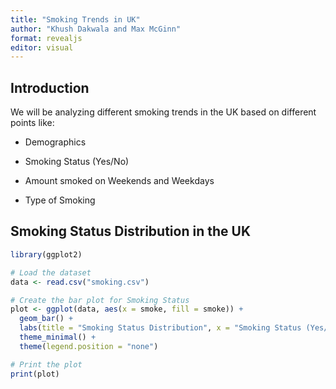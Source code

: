 ```yaml
---
title: "Smoking Trends in UK"
author: "Khush Dakwala and Max McGinn"
format: revealjs
editor: visual
---
```


## Introduction

We will be analyzing different smoking trends in the UK based on different points like:

-   Demographics

-   Smoking Status (Yes/No)

-   Amount smoked on Weekends and Weekdays

-   Type of Smoking

## Smoking Status Distribution in the UK

```r
library(ggplot2)

# Load the dataset
data <- read.csv("smoking.csv")

# Create the bar plot for Smoking Status
plot <- ggplot(data, aes(x = smoke, fill = smoke)) +
  geom_bar() +
  labs(title = "Smoking Status Distribution", x = "Smoking Status (Yes/No)", y = "Count") +
  theme_minimal() +
  theme(legend.position = "none")

# Print the plot
print(plot)
```
